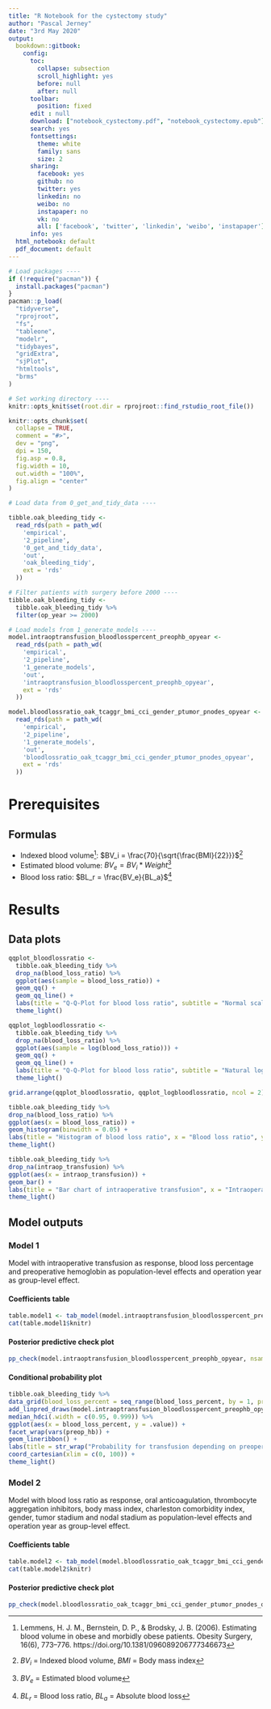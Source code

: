 ```yaml
---
title: "R Notebook for the cystectomy study"
author: "Pascal Jerney"
date: "3rd May 2020"
output:
  bookdown::gitbook:
    config:
      toc:
        collapse: subsection
        scroll_highlight: yes
        before: null
        after: null
      toolbar:
        position: fixed
      edit : null
      download: ["notebook_cystectomy.pdf", "notebook_cystectomy.epub"]
      search: yes
      fontsettings:
        theme: white
        family: sans
        size: 2
      sharing:
        facebook: yes
        github: no
        twitter: yes
        linkedin: no
        weibo: no
        instapaper: no
        vk: no
        all: ['facebook', 'twitter', 'linkedin', 'weibo', 'instapaper']
      info: yes
  html_notebook: default
  pdf_document: default
---
```


```r
# Load packages ----
if (!require("pacman")) {
  install.packages("pacman")
}
pacman::p_load(
  "tidyverse",
  "rprojroot",
  "fs",
  "tableone",
  "modelr",
  "tidybayes",
  "gridExtra",
  "sjPlot",
  "htmltools",
  "brms"
)

# Set working directory ----
knitr::opts_knit$set(root.dir = rprojroot::find_rstudio_root_file())

knitr::opts_chunk$set(
  collapse = TRUE,
  comment = "#>",
  dev = "png",
  dpi = 150,
  fig.asp = 0.8,
  fig.width = 10,
  out.width = "100%",
  fig.align = "center"
)

```

```r
# Load data from 0_get_and_tidy_data ----

tibble.oak_bleeding_tidy <-
  read_rds(path = path_wd(
    'empirical',
    '2_pipeline',
    '0_get_and_tidy_data',
    'out',
    'oak_bleeding_tidy',
    ext = 'rds'
  ))

# Filter patients with surgery before 2000 ----
tibble.oak_bleeding_tidy <-
  tibble.oak_bleeding_tidy %>%
  filter(op_year >= 2000)

# Load models from 1_generate_models ----
model.intraoptransfusion_bloodlosspercent_preophb_opyear <-
  read_rds(path = path_wd(
    'empirical',
    '2_pipeline',
    '1_generate_models',
    'out',
    'intraoptransfusion_bloodlosspercent_preophb_opyear',
    ext = 'rds'
  ))

model.bloodlossratio_oak_tcaggr_bmi_cci_gender_ptumor_pnodes_opyear <-
  read_rds(path = path_wd(
    'empirical',
    '2_pipeline',
    '1_generate_models',
    'out',
    'bloodlossratio_oak_tcaggr_bmi_cci_gender_ptumor_pnodes_opyear',
    ext = 'rds'
  ))


```

# Prerequisites

## Formulas

  - Indexed blood volume^[Lemmens, H. J. M., Bernstein, D. P., & Brodsky, J. B. (2006). Estimating blood volume in obese and morbidly obese patients. Obesity Surgery, 16(6), 773–776. https://doi.org/10.1381/096089206777346673]: $BV_i = \frac{70}{\sqrt{\frac{BMI}{22}}}$^[$BV_i$ = Indexed blood volume, $BMI$ = Body mass index]
  - Estimated blood volume: $BV_e = BV_i * Weight$^[$BV_e$ = Estimated blood volume]
  - Blood loss ratio: $BL_r = \frac{BV_e}{BL_a}$^[$BL_r$ = Blood loss ratio, $BL_a$ = Absolute blood loss]

# Results

## Data plots

```r
qqplot_bloodlossratio <-
  tibble.oak_bleeding_tidy %>%
  drop_na(blood_loss_ratio) %>%
  ggplot(aes(sample = blood_loss_ratio)) +
  geom_qq() +
  geom_qq_line() +
  labs(title = "Q-Q-Plot for blood loss ratio", subtitle = "Normal scale", x = "Theoretical quantiles", y = "Sample quantiles") +
  theme_light()

qqplot_logbloodlossratio <-
  tibble.oak_bleeding_tidy %>%
  drop_na(blood_loss_ratio) %>%
  ggplot(aes(sample = log(blood_loss_ratio))) +
  geom_qq() +
  geom_qq_line() +
  labs(title = "Q-Q-Plot for blood loss ratio", subtitle = "Natural logarithm scale", x = "Theoretical quantiles", y = "Sample quantiles") +
  theme_light()

grid.arrange(qqplot_bloodlossratio, qqplot_logbloodlossratio, ncol = 2)

tibble.oak_bleeding_tidy %>%
drop_na(blood_loss_ratio) %>%
ggplot(aes(x = blood_loss_ratio)) +
geom_histogram(binwidth = 0.05) +
labs(title = "Histogram of blood loss ratio", x = "Blood loss ratio", y = "Count") +
theme_light()

tibble.oak_bleeding_tidy %>%
drop_na(intraop_transfusion) %>%
ggplot(aes(x = intraop_transfusion)) +
geom_bar() +
labs(title = "Bar chart of intraoperative transfusion", x = "Intraoperative transfusion", y = "Count") +
theme_light()
```

## Model outputs

### Model 1

Model with intraoperative transfusion as response, blood loss percentage and preoperative hemoglobin as population-level effects and operation year as group-level effect.

#### Coefficients table

```r
table.model1 <- tab_model(model.intraoptransfusion_bloodlosspercent_preophb_opyear, rm.terms = c("Intercept"), pred.labels = c(blood_loss_percent = "Percent blood loss", preop_hb = "Preoperative hemoglobin"), dv.labels = c("Intraoperative transfusion"), show.ci = 0.999, use.viewer = FALSE)
cat(table.model1$knitr)
```

#### Posterior predictive check plot

```r
pp_check(model.intraoptransfusion_bloodlosspercent_preophb_opyear, nsamples = 10)
```

#### Conditional probability plot

```r
tibble.oak_bleeding_tidy %>%
data_grid(blood_loss_percent = seq_range(blood_loss_percent, by = 1, pretty = TRUE), preop_hb = seq_range(preop_hb, by = 20, pretty = TRUE)) %>%
add_linpred_draws(model.intraoptransfusion_bloodlosspercent_preophb_opyear, re_formula = NA) %>%
median_hdci(.width = c(0.95, 0.999)) %>%
ggplot(aes(x = blood_loss_percent, y = .value)) +
facet_wrap(vars(preop_hb)) +
geom_lineribbon() +
labs(title = str_wrap("Probability for transfusion depending on preoperative hemoglobin and blood loss percentage", 100), subtitle = "Preoperative Hb", x = "Blood loss ratio", y = "Probability for transfusion") +
coord_cartesian(xlim = c(0, 100)) +
theme_light()
```

### Model 2

Model with blood loss ratio as response, oral anticoagulation, thrombocyte aggregation inhibitors, body mass index, charleston comorbidity index, gender, tumor stadium and nodal stadium as population-level effects and operation year as group-level effect.

#### Coefficients table

```r
table.model2 <- tab_model(model.bloodlossratio_oak_tcaggr_bmi_cci_gender_ptumor_pnodes_opyear, pred.labels = c(oakTRUE = "Oral anticoagulation", tcaggrTRUE = "Thrombocyte aggregation inhibition", bmi = "Body mass index", genderfemale = "Female gender", cci = "Charleston comorbidity index", p_tumor = "Tumor stadium", p_nodes = "Nodal stadium"), dv.labels = c("Blood loss ratio"), show.ci = 0.95, rm.terms = c("cci1", "p_tumor1", "p_nodes1"), use.viewer = FALSE)
cat(table.model2$knitr)
```

#### Posterior predictive check plot

```r
pp_check(model.bloodlossratio_oak_tcaggr_bmi_cci_gender_ptumor_pnodes_opyear, nsamples = 10)
```

